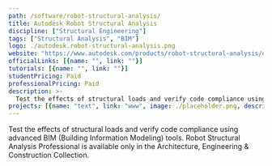 ```yaml
---
path: /software/robot-structural-analysis/
title: Autodesk Robot Structural Analysis
discipline: ["Structural Engineering"]
tags: ["Structural Analysis", "BIM"]
logo: ./autodesk.robot-structural-analysis.png
website: "https://www.autodesk.com/products/robot-structural-analysis/overview"
officialLinks: [{name: "", link: ""}]
tutorials: [{name: "", link: ""}]
studentPricing: Paid
professionalPricing: Paid
description: >-
  Test the effects of structural loads and verify code compliance using advanced BIM (Building Information Modeling) tools. Robot Structural Analysis Professional is available only in the Architecture, Engineering & Construction Collection.
projects: [{name: "text", link: "www", image: ./placeholder.png, description: "blah blah"}]
---
```


Test the effects of structural loads and verify code compliance using advanced BIM (Building Information Modeling) tools. Robot Structural Analysis Professional is available only in the Architecture, Engineering & Construction Collection.
